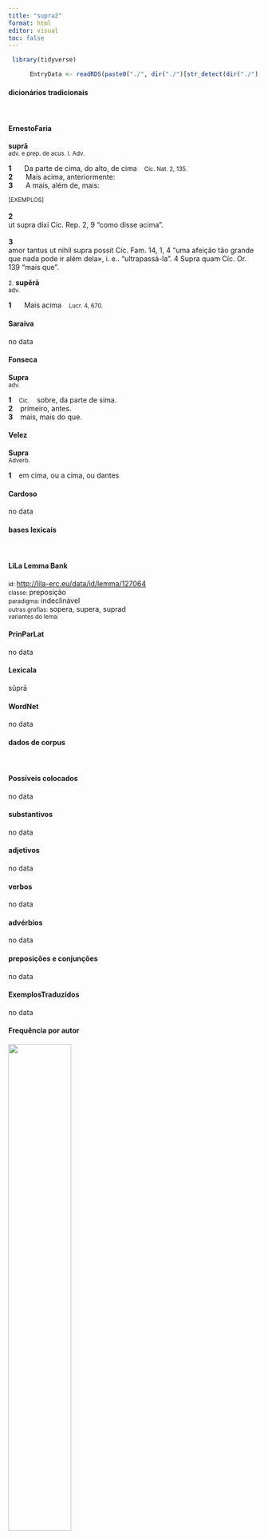 ```yaml
---
title: "supra2"
format: html
editor: visual
toc: false
---
```



```r
 library(tidyverse) 

      EntryData <- readRDS(paste0("./", dir("./")[str_detect(dir("./"), "_xx115-117-112-114-97-50xx_.rds")]))

```


#### dicionários tradicionais

&emsp;




::: panel-tabset

#### ErnestoFaria

<b>suprā</b> <br> <small>adv. e prep. de acus. I. Adv.</small> <br> <small></small>   <p> <b>1</b> &ensp; <small></small> &ensp; Da parte de cima, do alto, de cima &ensp; <small>Cíc. Nat. 2, 135.</small> <br> <b>2</b> &ensp; <small></small> &ensp; Mais acima, anteriormente: &ensp; <small></small> <br> <b>3</b> &ensp; <small></small> &ensp; A mais, além de, mais: &ensp; <small></small> </p>   <p><small>[EXEMPLOS]</small><br> <br><b>2</b><br>ut supra dixi Cíc. Rep. 2, 9 “como disse acima”. <br> <br><b>3</b><br>amor tantus ut nihil supra possit Cíc. Fam. 14, 1, 4 “uma afeição tão grande que nada pode ir além dela», i. e.. “ultrapassá-la”. 4 Supra quam Cíc. Or. 139 “mais que”. </p> 
 <small>2.</small> <b>supĕrā</b> <br> <small>adv.</small> <br> <small></small>   <p> <b>1</b> &ensp; <small></small> &ensp; Mais acima &ensp; <small>Lucr. 4, 670.</small> </p>




#### Saraiva

no data




#### Fonseca

<b>Supra</b> <br> <small>adv.</small>   <p> <b>1</b> &ensp; <small>Cic.</small> &ensp; sobre, da parte de sima. <br> <b>2</b> &ensp; primeiro, antes. <br> <b>3</b> &ensp; mais, mais do que. </p>




#### Velez

<b>Supra</b> <br> <small>Adverb.</small>   <p> <b>1</b> &ensp; em cima, ou a cima, ou dantes </p>




#### Cardoso

no data


:::



#### bases lexicais

&emsp;






::: panel-tabset

#### LiLa Lemma Bank

<small> id: </small> <a href=' http://lila-erc.eu/data/id/lemma/127064 ' target="_blank"> http://lila-erc.eu/data/id/lemma/127064 </a> <br>
<small> classe: </small> preposição    <br>
<small> paradigma: </small> indeclinável <br>
<small> outras grafias: </small> sopera, supera, suprad <br>
<small> variantes do lema: </small>  <br>





#### PrinParLat

no data




#### Lexicala

sŭprā




#### WordNet

no data


:::



#### dados de corpus

&emsp;




::: panel-tabset

#### Possíveis colocados

no data




#### substantivos

no data




#### adjetivos

no data




#### verbos

no data




#### advérbios

no data




#### preposições e conjunções

no data


:::



::: panel-tabset

#### ExemplosTraduzidos

no data




#### Frequência por autor

![](./Media/barchart__xx115-117-112-114-97-50xx__lemma_BY_author_Frequencies.webp){width=50% fig-alt='This charts plots the frequency of lemma by author_Frequencies. The Hieronymus subcorpus registers the highest normalized frequency, with the value of 6.74 and an absolute frequency of 3. The Ovidius subcorpus follows, with a normalized frequency of 3.43 and an absolute frequency of 2. the subcorpus with the least normalized frequency is Cicero with the normalized value of 0 and an absolute freqeuncy of 0. here are all the values: subcorpus: Caesar ; normalized frequency: 4 ; absolute frequency: 1.51068811843795. subcorpus: Cicero ; normalized frequency: 0 ; absolute frequency: 0. subcorpus: Horatius ; normalized frequency: 0 ; absolute frequency: 0. subcorpus: Ovidius ; normalized frequency: 2 ; absolute frequency: 3.43170899107756. subcorpus: Phaedrus ; normalized frequency: 1 ; absolute frequency: 1.5181417944436. subcorpus: Sallustius ; normalized frequency: 2 ; absolute frequency: 1.85511548093869. subcorpus: Seneca ; normalized frequency: 8 ; absolute frequency: 1.49306657210578. subcorpus: Suetonius ; normalized frequency: 0 ; absolute frequency: 0. subcorpus: Tacitus ; normalized frequency: 0 ; absolute frequency: 0. subcorpus: Vergilius ; normalized frequency: 0 ; absolute frequency: 0. subcorpus: Hieronymus ; normalized frequency: 3 ; absolute frequency: 6.74005841383959'}




#### Frequência por gênero

![](./Media/barchart__xx115-117-112-114-97-50xx__lemma_BY_genre_Frequencies.webp){width=50% fig-alt='This charts plots the frequency of lemma by genre_Frequencies. The Prosa.ficcional subcorpus registers the highest normalized frequency, with the value of 6.74 and an absolute frequency of 3. The Poesia.didática subcorpus follows, with a normalized frequency of 2.54 and an absolute frequency of 3. the subcorpus with the least normalized frequency is Prosa.oratória with the normalized value of 0 and an absolute freqeuncy of 0. here are all the values: subcorpus: Prosa.histórica ; normalized frequency: 6 ; absolute frequency: 1.46060030672606. subcorpus: Prosa.filosófica ; normalized frequency: 6 ; absolute frequency: 0.988451590583351. subcorpus: Prosa.oratória ; normalized frequency: 0 ; absolute frequency: 0. subcorpus: Prosa.epistolográfica ; normalized frequency: 0 ; absolute frequency: 0. subcorpus: Poesia.lírica ; normalized frequency: 0 ; absolute frequency: 0. subcorpus: Poesia.didática ; normalized frequency: 3 ; absolute frequency: 2.54474510136568. subcorpus: Poesia.trágica ; normalized frequency: 2 ; absolute frequency: 1.73731758165393. subcorpus: Poesia.épica ; normalized frequency: 0 ; absolute frequency: 0. subcorpus: Prosa.ficcional ; normalized frequency: 3 ; absolute frequency: 6.74005841383959'}




#### Frequência por século

![](./Media/barchart__xx115-117-112-114-97-50xx__lemma_BY_period_Frequencies.webp){width=50% fig-alt='This charts plots the frequency of lemma by period_Frequencies. The IV.d.C. subcorpus registers the highest normalized frequency, with the value of 6.74 and an absolute frequency of 3. The I.d.C. subcorpus follows, with a normalized frequency of 1.68 and an absolute frequency of 11. the subcorpus with the least normalized frequency is II.d.C. with the normalized value of 0 and an absolute freqeuncy of 0. here are all the values: subcorpus: I.a.C. ; normalized frequency: 6 ; absolute frequency: 0.279264603211543. subcorpus: I.d.C. ; normalized frequency: 11 ; absolute frequency: 1.68272908061802. subcorpus: II.d.C. ; normalized frequency: 0 ; absolute frequency: 0. subcorpus: IV.d.C. ; normalized frequency: 3 ; absolute frequency: 6.74005841383959'}


:::


